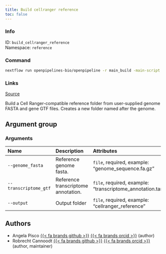 ```yaml
---
title: Build cellranger reference
toc: false
---
```


::: {.column-margin}

### Info

ID: `build_cellranger_reference`  
Namespace: `reference`

### Command

```bash
nextflow run openpipelines-bio/openpipeline -r main_build -main-script target/nextflow/reference/build_cellranger_reference/main.nf --help
```

### Links
[Source](https://github.com/openpipelines-bio/openpipeline/blob/main/src/reference/build_cellranger_reference){.btn-action .btn-sm .btn-info .btn role="button"}
:::

Build a Cell Ranger-compatible reference folder from user-supplied genome FASTA and gene GTF files. Creates a new folder named after the genome.

## Argument group

### Arguments



|Name                  |Description                         |Attributes                                                   |
|:---------------------|:-----------------------------------|:------------------------------------------------------------|
|`--genome_fasta`      |Reference genome fasta.             |`file`, required, example: "genome_sequence.fa.gz"           |
|`--transcriptome_gtf` |Reference transcriptome annotation. |`file`, required, example: "transcriptome_annotation.tar.gz" |
|`--output`            |Output folder                       |`file`, required, example: "cellranger_reference"            |

## Authors

 * Angela Pisco [{{< fa brands github >}}](https://github.com/aopisco) [{{< fa brands orcid >}}](https://orcid.org/0000-0003-0142-2355) (author)
 * Robrecht Cannoodt [{{< fa brands github >}}](https://github.com/rcannood) [{{< fa brands orcid >}}](https://orcid.org/0000-0003-3641-729X) (author, maintainer)

